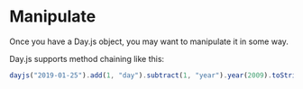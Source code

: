 # Manipulate

Once you have a Day.js object, you may want to manipulate it in some way.

Day.js supports method chaining like this:

```js
dayjs("2019-01-25").add(1, "day").subtract(1, "year").year(2009).toString();
```
